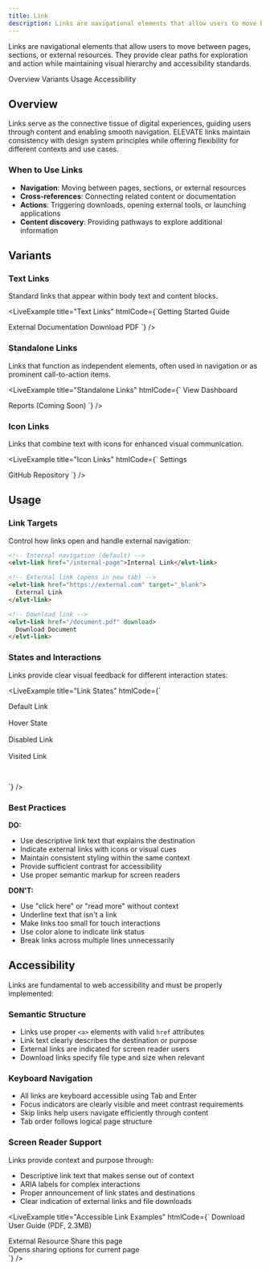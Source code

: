 ```yaml
---
title: Link
description: Links are navigational elements that allow users to move between pages, sections, or external resources. They provide clear paths for exploration and action.
---
```


<PageDescription>

Links are navigational elements that allow users to move between pages, sections, or external resources. They provide clear paths for exploration and action while maintaining visual hierarchy and accessibility standards.

</PageDescription>

<AnchorLinks>
  <AnchorLink>Overview</AnchorLink>
  <AnchorLink>Variants</AnchorLink>
  <AnchorLink>Usage</AnchorLink>
  <AnchorLink>Accessibility</AnchorLink>
</AnchorLinks>

## Overview

Links serve as the connective tissue of digital experiences, guiding users through content and enabling smooth navigation. ELEVATE links maintain consistency with design system principles while offering flexibility for different contexts and use cases.

### When to Use Links
- **Navigation**: Moving between pages, sections, or external resources
- **Cross-references**: Connecting related content or documentation
- **Actions**: Triggering downloads, opening external tools, or launching applications
- **Content discovery**: Providing pathways to explore additional information

## Variants

### Text Links
Standard links that appear within body text and content blocks.

<LiveExample
  title="Text Links"
  htmlCode={`<elvt-link href="/getting-started">Getting Started Guide</elvt-link>

<elvt-link href="https://example.com" target="_blank">
  External Documentation
</elvt-link>

<elvt-link href="/download.pdf" download>
  Download PDF
</elvt-link>`}
/>

### Standalone Links
Links that function as independent elements, often used in navigation or as prominent call-to-action items.

<LiveExample
  title="Standalone Links"
  htmlCode={`<elvt-link href="/dashboard" variant="standalone">
  View Dashboard
</elvt-link>

<elvt-link href="/reports" variant="standalone" disabled>
  Reports (Coming Soon)
</elvt-link>`}
/>

### Icon Links
Links that combine text with icons for enhanced visual communication.

<LiveExample
  title="Icon Links"
  htmlCode={`<elvt-link href="/settings">
  <elvt-icon icon="mdi:settings" slot="prefix"></elvt-icon>
  Settings
</elvt-link>

<elvt-link href="https://github.com" target="_blank">
  GitHub Repository
  <elvt-icon icon="mdi:open-in-new" slot="suffix"></elvt-icon>
</elvt-link>`}
/>

## Usage

### Link Targets
Control how links open and handle external navigation:

```html
<!-- Internal navigation (default) -->
<elvt-link href="/internal-page">Internal Link</elvt-link>

<!-- External link (opens in new tab) -->
<elvt-link href="https://external.com" target="_blank">
  External Link
</elvt-link>

<!-- Download link -->
<elvt-link href="/document.pdf" download>
  Download Document
</elvt-link>
```

### States and Interactions
Links provide clear visual feedback for different interaction states:

<LiveExample
  title="Link States"
  htmlCode={`<div style="display: flex; flex-direction: column; gap: 1rem;">
  <elvt-link href="/example">Default Link</elvt-link>
  <elvt-link href="/example" class="hover-state">Hover State</elvt-link>
  <elvt-link href="/example" disabled>Disabled Link</elvt-link>
  <elvt-link href="/example" class="visited">Visited Link</elvt-link>
</div>`}
/>

### Best Practices

**DO:**
- Use descriptive link text that explains the destination
- Indicate external links with icons or visual cues
- Maintain consistent styling within the same context
- Provide sufficient contrast for accessibility
- Use proper semantic markup for screen readers

**DON'T:**
- Use "click here" or "read more" without context
- Underline text that isn't a link
- Make links too small for touch interactions
- Use color alone to indicate link status
- Break links across multiple lines unnecessarily

## Accessibility

Links are fundamental to web accessibility and must be properly implemented:

### Semantic Structure
- Links use proper `<a>` elements with valid `href` attributes
- Link text clearly describes the destination or purpose
- External links are indicated for screen reader users
- Download links specify file type and size when relevant

### Keyboard Navigation
- All links are keyboard accessible using Tab and Enter
- Focus indicators are clearly visible and meet contrast requirements
- Skip links help users navigate efficiently through content
- Tab order follows logical page structure

### Screen Reader Support
Links provide context and purpose through:
- Descriptive link text that makes sense out of context
- ARIA labels for complex interactions
- Proper announcement of link states and destinations
- Clear indication of external links and file downloads

<LiveExample
  title="Accessible Link Examples"
  htmlCode={`<!-- Descriptive link text -->
<elvt-link href="/user-guide.pdf">
  Download User Guide (PDF, 2.3MB)
</elvt-link>

<!-- External link with indication -->
<elvt-link href="https://external.com" target="_blank" aria-label="Visit external website (opens in new tab)">
  External Resource
  <elvt-icon icon="mdi:open-in-new" aria-hidden="true" slot="suffix"></elvt-icon>
</elvt-link>

<!-- Complex interaction with context -->
<elvt-link href="/share" aria-describedby="share-help">
  Share this page
</elvt-link>
<div id="share-help" class="sr-only">
  Opens sharing options for current page
</div>`}
/>